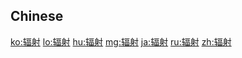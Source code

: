 {{also|輻射}}
==Chinese==
{{zh-see|輻射}}

[[ko:辐射]]
[[lo:辐射]]
[[hu:辐射]]
[[mg:辐射]]
[[ja:辐射]]
[[ru:辐射]]
[[zh:辐射]]